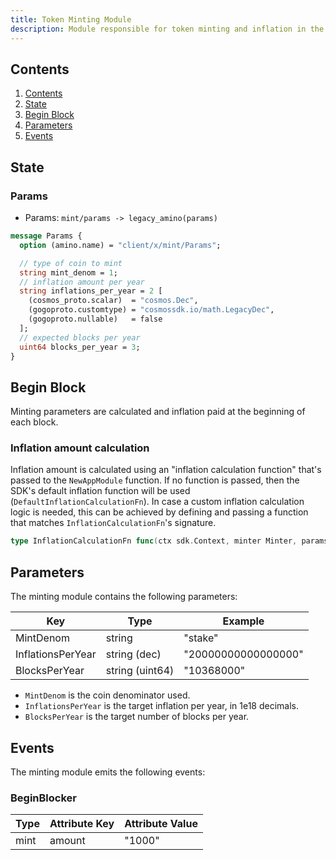 ```yaml
---
title: Token Minting Module
description: Module responsible for token minting and inflation in the Story blockchain
---
```

## Contents

1. [Contents](#contents)
2. [State](#state)
3. [Begin Block](#begin-block)
4. [Parameters](#parameters)
5. [Events](#events)

## State

### Params

* Params: `mint/params -> legacy_amino(params)`

```protobuf protobuf
message Params {
  option (amino.name) = "client/x/mint/Params";

  // type of coin to mint
  string mint_denom = 1;
  // inflation amount per year
  string inflations_per_year = 2 [
    (cosmos_proto.scalar)  = "cosmos.Dec",
    (gogoproto.customtype) = "cosmossdk.io/math.LegacyDec",
    (gogoproto.nullable)   = false
  ];
  // expected blocks per year
  uint64 blocks_per_year = 3;
}
```

## Begin Block

Minting parameters are calculated and inflation paid at the beginning of each block.

### Inflation amount calculation

Inflation amount is calculated using an "inflation calculation function" that's\
passed to the `NewAppModule` function. If no function is passed, then the SDK's
default inflation function will be used (`DefaultInflationCalculationFn`). In case a custom
inflation calculation logic is needed, this can be achieved by defining and
passing a function that matches `InflationCalculationFn`'s signature.

```go
type InflationCalculationFn func(ctx sdk.Context, minter Minter, params Params, bondedRatio math.LegacyDec) math.LegacyDec
```

## Parameters

The minting module contains the following parameters:

| Key               | Type            | Example             |
| ----------------- | --------------- | ------------------- |
| MintDenom         | string          | "stake"             |
| InflationsPerYear | string (dec)    | "20000000000000000" |
| BlocksPerYear     | string (uint64) | "10368000"          |

* `MintDenom` is the coin denominator used.
* `InflationsPerYear` is the target inflation per year, in 1e18 decimals.
* `BlocksPerYear` is the target number of blocks per year.

## Events

The minting module emits the following events:

### BeginBlocker

| Type | Attribute Key | Attribute Value |
| :--- | :------------ | :-------------- |
| mint | amount        | "1000"          |